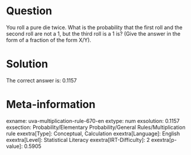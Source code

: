 Question
========

You roll a pure die twice. What is the probability that the first roll and the second roll are not a 1, but the third roll is a 1 is? (Give the answer in the form of a fraction of the form X/Y).

Solution
========

The correct answer is: 0.1157

Meta-information
================
exname: uva-multiplication-rule-670-en
extype: num
exsolution: 0.1157
exsection: Probability/Elementary Probability/General Rules/Multiplication rule
exextra[Type]: Conceptual, Calculation
exextra[Language]: English
exextra[Level]: Statistical Literacy
exextra[IRT-Difficulty]: 2
exextra[p-value]: 0.5905
